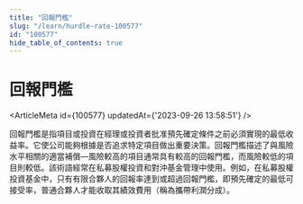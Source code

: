 ```yaml
---
title: "回報門檻"
slug: "/learn/hurdle-rate-100577"
id: "100577"
hide_table_of_contents: true
---
```



# 回報門檻

<ArticleMeta id={100577} updatedAt={'2023-09-26 13:58:51'} />
<div className='border-solid border-b border-t-0 my-4 border-[var(--ifm-color-gray-300)]' />

回報門檻是指項目或投資在經理或投資者批准預先確定條件之前必須實現的最低收益率。它使公司能夠根據是否追求特定項目做出重要決策。回報門檻描述了與風險水平相關的適當補償—風險較高的項目通常具有較高的回報門檻，而風險較低的項目則較低。該術語經常在私募股權投資和對沖基金管理中使用。例如，在私募股權投資基金中，只有有限合夥人的回報率達到或超過回報門檻，即預先確定的最低可接受率，普通合夥人才能收取其績效費用（稱為攜帶利潤分成）。

